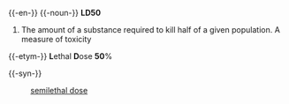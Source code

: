 {{-en-}}
{{-noun-}}
'''LD50'''
#The amount of a substance required to kill half of a given population.  A measure of toxicity

{{-etym-}}
'''L'''ethal '''D'''ose '''50'''%

{{-syn-}}
:[[semilethal dose]]
